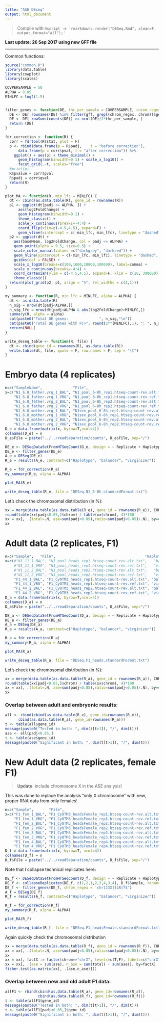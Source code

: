 ```yaml
---
title: "ASE DEseq"
output: html_document
---
```


> Compile with `Rscript -e 'rmarkdown::render("DESeq.Rmd", clean=F, output_format="all");'`

**Last update: 26 Sep 2017 using new GFF file**

---

Common functions:

```r
source("common.R")
library(data.table)
library(cowplot)
library(scales)

COVPERSAMPLE = 50
ALPHA = 0.05
MINLFC = log2(1.5)


filter_genes <- function(DE, thr_per_sample = COVPERSAMPLE, chrom_regex = 'chr[32][LR]') {
  DE <- DE[ rownames(DE) %in% filter(gff, grepl(chrom_regex, chrom))$gene_id, ]
  DE <- DE[ rowSums(counts(DE)) >= ncol(DE)/2*thr_per_sample, ]
  return (DE)
}

fdr_correction <- function(R) {
  corr = fdrtool(R$stat, plot = F)
  p <- rbind(data.frame(p = R$padj,    t = "before correction"),
      data.frame(p = corr$pval, t = "after correction")) %>%
    ggplot() + aes(p) + theme_minimal() +
      geom_histogram(binwidth=0.1) + scale_x_log10() +
      facet_grid(.~t, scales="free")
  #print(p)
  R$pvalue = corr$pval
  R$padj = corr$qval
  return(R)
}

plot_MA <- function(R, min_lfc = MINLFC) {
  dt <- cbind(as.data.table(R), gene_id = rownames(R))
  p1 <- ggplot(dt[padj <= ALPHA, ]) + 
      aes(log2FoldChange) + 
      geom_histogram(binwidth=0.1) +
      theme_classic() + 
      scale_x_continuous(breaks=-4:4) +
      coord_flip(xlim=c(-4.5,4.5), expand=F) +
      geom_vline(xintercept = c(-min_lfc, min_lfc), linetype = "dashed", col = "dodgerblue")
  p2 <- ggplot(dt) + 
    aes(baseMean, log2FoldChange, col = padj <= ALPHA) + 
    geom_point(alpha = 0.5, size=0.5) + 
    scale_color_manual(values =c("darkgrey", "darkred")) + 
    geom_hline(yintercept = c(-min_lfc, min_lfc), linetype = "dashed", col = "dodgerblue") +
    guides(col = FALSE) + 
    scale_x_log10(breaks=c(100,1000,10000,100000), label=comma) + 
    scale_y_continuous(breaks=-4:4) +
    coord_cartesian(ylim = c(-4.5,4.5), expand=F, xlim = c(10, 300000)) +
    theme_classic()
  return(plot_grid(p2, p1, align = "h", rel_widths = c(3,1)))
}

my_summary <- function(R, min_lfc = MINLFC, alpha = ALPHA) {
  dt <- as.data.table(R)
  n_sig = nrow(dt[padj<ALPHA,])
  n_sig_lfc = nrow(dt[padj<ALPHA & abs(log2FoldChange)>MINLFC,])
  summary(R, alpha = alpha)
  cat(paste0("Total DE genes:              ", n_sig,"\n"))
  cat(paste0("Total DE genes with FC>", round(2**(MINLFC),1), ": ", n_sig_lfc,"\n"))
  return(NULL)
}

write_deseq_table <- function(R, file) {
  dt <- cbind(gene_id = rownames(R), as.data.table(R)) 
  write.table(dt, file, quote = F, row.names = F, sep = "\t")
}
```




# Embryo data (4 replicates)

```r
n=c("SampleName",              "File",                                         "Haplotype",  "Replicate")
x=c("N1_6.8_father.vrg_1_BAL", "N1_pool_6-8h_rep1.htseq-count-rev.alt.txt",    "balancer",   "1",
    "N1_6.8_father.vrg_1_VRG", "N1_pool_6-8h_rep1.htseq-count-rev.ref.txt",    "virginizer", "1",
    "N1_6.8_father.vrg_2_BAL", "N1_pool_6-8h_rep2.htseq-count-rev.alt.txt",    "balancer",   "2",
    "N1_6.8_father.vrg_2_VRG", "N1_pool_6-8h_rep2.htseq-count-rev.ref.txt",    "virginizer", "2",
    "N1_6.8_mother.vrg_1_BAL", "N1sex_pool_6-8h_rep1.htseq-count-rev.alt.txt", "balancer",   "3",
    "N1_6.8_mother.vrg_1_VRG", "N1sex_pool_6-8h_rep1.htseq-count-rev.ref.txt", "virginizer", "3",
    "N1_6.8_mother.vrg_2_BAL", "N1sex_pool_6-8h_rep2.htseq-count-rev.alt.txt", "balancer",   "4",
    "N1_6.8_mother.vrg_2_VRG", "N1sex_pool_6-8h_rep2.htseq-count-rev.ref.txt", "virginizer", "4" )
D_e = data.frame(matrix(x, byrow=T,ncol=4))
colnames(D_e) = n
D_e$File = paste("../../readSeparation/counts", D_e$File, sep="/")
```

```r
DE_e <- DESeqDataSetFromHTSeqCount(D_e, design = ~ Replicate + Haplotype)
DE_e <- filter_genes(DE_e)
A_e = DESeq(DE_e)
R_e = results(A_e, contrast=c("Haplotype", "balancer", "virginizer"))
```

```r
R_e = fdr_correction(R_e)
my_summary(R_e, alpha = ALPHA)
```

```r
plot_MA(R_e)
```

```r
write_deseq_table(R_e, file = "DESeq.N1_6-8h.standardFormat.txt")
```

Let's check the chromosomal distribution (in %):

```r
xx = merge(data.table(as.data.table(R_e), gene_id = rownames(R_e)), CHROM, by="gene_id")
round(table(xx[padj<0.05,]$chrom) / table(xx$chrom), 4)*100
xx = xx[, .(total=.N, ase=sum(padj<0.05),ratio=sum(padj<0.05)/.N), by=chrom]
xx
```


# Adult data (2 replicates, F1)

```r
n=c("Sample",   "File",                                         "Haplotype",     "Replicate")
x=c(#"N1_11_1_BAL", "N1_pool_heads_rep1.htseq-count-rev.alt.txt",   "balancer",   1,
    #"N1_11_1_VRG", "N1_pool_heads_rep1.htseq-count-rev.ref.txt",   "virginizer", 1,
    #"N1_11_2_BAL", "N1_pool_heads_rep2.htseq-count-rev.alt.txt",   "balancer",   2,
    #"N1_11_2_VRG", "N1_pool_heads_rep2.htseq-count-rev.ref.txt",   "virginizer", 2,
    "F1_44_1_BAL", "F1_CyOTM3_heads_rep1.htseq-count-rev.alt.txt", "balancer",   3,
    "F1_44_1_VRG", "F1_CyOTM3_heads_rep1.htseq-count-rev.ref.txt", "virginizer", 3,
    "F1_44_2_BAL", "F1_CyOTM3_heads_rep2.htseq-count-rev.alt.txt", "balancer",   4,
    "F1_44_2_VRG", "F1_CyOTM3_heads_rep2.htseq-count-rev.ref.txt", "virginizer", 4)
D_a = data.frame(matrix(x, byrow=T,ncol=4))
colnames(D_a) = n
D_a$File = paste("../../readSeparation/counts", D_a$File, sep="/")
```

```r
DE_a <- DESeqDataSetFromHTSeqCount(D_a, design = ~ Replicate + Haplotype)
DE_a <- filter_genes(DE_a)
A_a = DESeq(DE_a)
R_a = results(A_a, contrast=c("Haplotype", "balancer", "virginizer"))
```

```r
R_a = fdr_correction(R_a)
my_summary(R_a, alpha = ALPHA)
```

```r
plot_MA(R_a)
```

```r
write_deseq_table(R_a, file = "DESeq.F1_heads.standardFormat.txt")
```

Let's check the chromosomal distribution (in %):

```r
xx = merge(data.table(as.data.table(R_a), gene_id = rownames(R_a)), CHROM, by="gene_id")
round(table(xx[padj<0.05,]$chrom) / table(xx$chrom), 4)*100
xx = xx[, .(total=.N, ase=sum(padj<0.05),ratio=sum(padj<0.05)/.N), by=chrom]
xx
```



### Overlap between adult and embryonic results:

```r
all <- rbind(cbind(as.data.table(R_e), gene_id=rownames(R_e)),
      cbind(as.data.table(R_a), gene_id=rownames(R_a)))
t <- table(all$gene_id)
message(paste0("Tested in both: ", dim(t[t>1]), "/", dim(t)))
ase <- all[padj<0.05,]
t <- table(ase$gene_id)
message(paste0("Significant in both: ", dim(t[t>1]), "/", dim(t)))
```





# New Adult data (2 replicates, female F1)

> **Update**: include chromosome X in the ASE analysis!

This was done to replace the analysis "only X chromosome" with new, proper RNA data
from only females!

```r
n=c("Sample",       "File",                                               "Haplotype",  "Replicate")
x=c("F1_fem_1_BAL", "F1_CyOTM3_headsFemale_rep1.htseq-count-rev.alt.txt", "balancer",   1,
    "F1_fem_1_VRG", "F1_CyOTM3_headsFemale_rep1.htseq-count-rev.ref.txt", "virginizer", 1,
    "F1_fem_2_BAL", "F1_CyOTM3_headsFemale_rep2.htseq-count-rev.alt.txt", "balancer",   1,
    "F1_fem_2_VRG", "F1_CyOTM3_headsFemale_rep2.htseq-count-rev.ref.txt", "virginizer", 1,
    "F1_fem_3_BAL", "F1_CyOTM3_headsFemale_rep3.htseq-count-rev.alt.txt", "balancer",   2,
    "F1_fem_3_VRG", "F1_CyOTM3_headsFemale_rep3.htseq-count-rev.ref.txt", "virginizer", 2,
    "F1_fem_4_BAL", "F1_CyOTM3_headsFemale_rep4.htseq-count-rev.alt.txt", "balancer",   2,
    "F1_fem_4_VRG", "F1_CyOTM3_headsFemale_rep4.htseq-count-rev.ref.txt", "virginizer", 2)
D_f = data.frame(matrix(x, byrow=T, ncol=4))
colnames(D_f) = n
D_f$File = paste("../../readSeparation/counts", D_f$File, sep="/")
```

Note that I collapse technical replicates here:

```r
DE_f <- DESeqDataSetFromHTSeqCount(D_f, design = ~ Replicate + Haplotype)
DE_f <- collapseReplicates(DE_f, c(1,2,1,2,3,4,3,4), D_f$Sample, renameCols = F)
DE_f <- filter_genes(DE_f, chrom_regex = 'chr[23X][LR]?$')
A_f = DESeq(DE_f)
R_f = results(A_f, contrast=c("Haplotype", "balancer", "virginizer"))
```

```r
R_f = fdr_correction(R_f)
my_summary(R_f, alpha = ALPHA)
```

```r
plot_MA(R_f)
```

```r
write_deseq_table(R_f, file = "DESeq.F1_headsFemale.standardFormat.txt")
```

Again quickly check the chromosomal distribution
```r
xx = merge(data.table(as.data.table(R_f), gene_id = rownames(R_f)), CHROM, by="gene_id")
xx = xx[, .(total=.N, ase=sum(padj<0.05),ratio=sum(padj<0.05)/.N), by=chrom]
xx
xx = xx[, factX := factor(chrom=="chrX", levels=c(T,F), labels=c("chrX","balanced"))][]
xx = xx[, .(ase = sum(ase), n_ase = sum(total) - sum(ase)), by=factX]
fisher.test(as.matrix(xx[, .(ase,n_ase)]))
```



### Overlap between new and old adult F1 data:

```r
allF1 <- rbind(cbind(as.data.table(R_a), gene_id=rownames(R_a)),
               cbind(as.data.table(R_f), gene_id=rownames(R_f)))
t <- table(allF1$gene_id)
message(paste0("Tested in both: ", dim(t[t>1]), "/", dim(t)))
t <- table(allF1[padj<0.05,]$gene_id)
message(paste0("Significant in both: ", dim(t[t>1]), "/", dim(t)))
```





